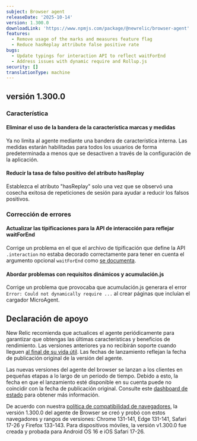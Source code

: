 ```yaml
---
subject: Browser agent
releaseDate: '2025-10-14'
version: 1.300.0
downloadLink: 'https://www.npmjs.com/package/@newrelic/browser-agent'
features:
  - Remove usage of the marks and measures feature flag
  - Reduce hasReplay attribute false positive rate
bugs:
  - Update typings for interaction API to reflect waitForEnd
  - Address issues with dynamic require and Rollup.js
security: []
translationType: machine
---
```


## versión 1.300.0

### Característica

#### Eliminar el uso de la bandera de la característica marcas y medidas

Ya no limita al agente mediante una bandera de característica interna. Las medidas estarán habilitadas para todos los usuarios de forma predeterminada a menos que se desactiven a través de la configuración de la aplicación.

#### Reducir la tasa de falso positivo del atributo hasReplay

Establezca el atributo &quot;hasReplay&quot; solo una vez que se observó una cosecha exitosa de repeticiones de sesión para ayudar a reducir los falsos positivos.

### Corrección de errores

#### Actualizar las tipificaciones para la API de interacción para reflejar waitForEnd

Corrige un problema en el que el archivo de tipificación que define la API `.interaction` no estaba decorado correctamente para tener en cuenta el argumento opcional `waitForEnd` como [se documenta](https://docs.newrelic.com/docs/browser/new-relic-browser/browser-apis/interaction/#parameters).

#### Abordar problemas con requisitos dinámicos y acumulación.js

Corrige un problema que provocaba que acumulación.js generara el error `Error: Could not dynamically require ...` al crear páginas que incluían el cargador MicroAgent.

## Declaración de apoyo

New Relic recomienda que actualices el agente periódicamente para garantizar que obtengas las últimas características y beneficios de rendimiento. Las versiones anteriores ya no recibirán soporte cuando lleguen [al final de su vida útil](https://docs.newrelic.com/docs/browser/browser-monitoring/getting-started/browser-agent-eol-policy/). Las fechas de lanzamiento reflejan la fecha de publicación original de la versión del agente.

Las nuevas versiones del agente del browser se lanzan a los clientes en pequeñas etapas a lo largo de un periodo de tiempo. Debido a esto, la fecha en que el lanzamiento esté disponible en su cuenta puede no coincidir con la fecha de publicación original. Consulte este [dashboard de estado](https://newrelic.github.io/newrelic-browser-agent-release/) para obtener más información.

De acuerdo con nuestra [política de compatibilidad de navegadores](https://docs.newrelic.com/docs/browser/new-relic-browser/getting-started/compatibility-requirements-browser-monitoring/#browser-types), la versión 1.300.0 del agente de Browser se creó y probó con estos navegadores y rangos de versiones: Chrome 131-141, Edge 131-141, Safari 17-26 y Firefox 133-143. Para dispositivos móviles, la versión v1.300.0 fue creada y probada para Android OS 16 e iOS Safari 17-26.